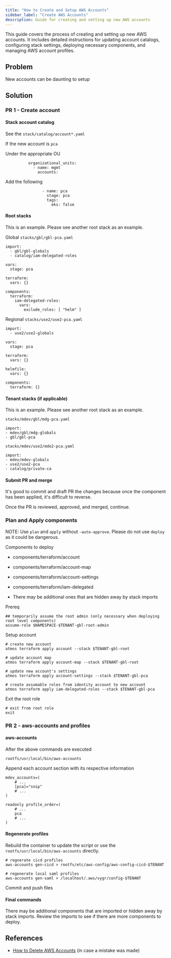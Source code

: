 ```yaml
---
title: "How to Create and Setup AWS Accounts"
sidebar_label: "Create AWS Accounts"
description: Guide for creating and setting up new AWS accounts
---
```


<Intro>
This guide covers the process of creating and setting up new AWS accounts. It includes detailed instructions for updating account catalogs, configuring stack settings, deploying necessary components, and managing AWS account profiles.
</Intro>

## Problem

New accounts can be daunting to setup

## Solution

### PR 1 - Create account

#### Stack account catalog

See the `stack/catalog/account*.yaml`

If the new account is `pca`

Under the appropriate OU

```
          organizational_units:
            - name: mgmt
              accounts:
```

Add the following

```
                - name: pca
                  stage: pca
                  tags:
                    eks: false
```

#### Root stacks

This is an example. Please see another root stack as an example.

Global `stacks/gbl/gbl-pca.yaml`

```
import:
  - gbl/gbl-globals
  - catalog/iam-delegated-roles

vars:
  stage: pca

terraform:
  vars: {}

components:
  terraform:
    iam-delegated-roles:
      vars:
        exclude_roles: [ "helm" ]
```

Regional `stacks/use2/use2-pca.yaml`

```
import:
  - use2/use2-globals

vars:
  stage: pca

terraform:
  vars: {}

helmfile:
  vars: {}

components:
  terraform: {}
```

#### Tenant stacks (if applicable)

This is an example. Please see another root stack as an example.

`stacks/mdev/gbl/mdg-pca.yaml`

```
import:
- mdev/gbl/mdg-globals
- gbl/gbl-pca
```

`stacks/mdev/use2/mde2-pca.yaml`

```
import:
- mdev/mdev-globals
- use2/use2-pca
- catalog/private-ca
```

#### Submit PR and merge

It's good to commit and draft PR the changes because once the component has been applied, it's difficult to reverse.

Once the PR is reviewed, approved, and merged, continue.

### Plan and Apply components

NOTE: Use `plan` and `apply` without `-auto-approve`. Please do not use `deploy` as it could be dangerous.

Components to deploy

- components/terraform/account

- components/terraform/account-map

- components/terraform/account-settings

- components/terraform/iam-delegated

- There may be additional ones that are hidden away by stack imports

Prereq

```
## temporarily assume the root admin (only necessary when deploying root level components)
assume-role $NAMESPACE-$TENANT-gbl-root-admin
```

Setup account

```
# create new account
atmos terraform apply account --stack $TENANT-gbl-root

# update account map
atmos terraform apply account-map --stack $TENANT-gbl-root

# update new account's settings
atmos terraform apply account-settings --stack $TENANT-gbl-pca

# create assumable roles from identity account to new account
atmos terraform apply iam-delegated-roles --stack $TENANT-gbl-pca
```

Exit the root role

```
# exit from root role
exit
```

### PR 2 - aws-accounts and profiles

#### aws-accounts

After the above commands are executed

`rootfs/usr/local/bin/aws-accounts`

Append each account section with its respective information

```
mdev_accounts=(
	# ...
	[pca]="snip"
	# ...
)
```

```
readonly profile_order=(
	# ...
	pca
	# ...
)
```

#### Regenerate profiles

Rebuild the container to update the script or use the `rootfs/usr/local/bin/aws-accounts` directly.

```
# regnerate cicd profiles
aws-accounts gen-cicd > rootfs/etc/aws-config/aws-config-cicd-$TENANT

# regenerate local saml profiles
aws-accounts gen-saml > /localhost/.aws/vygr/config-$TENANT
```

Commit and push files

#### Final commands

There may be additional components that are imported or hidden away by stack imports. Review the imports to see if there
are more components to deploy.

## References

- [How to Delete AWS Accounts](/layers/accounts/tutorials/how-to-delete-aws-accounts) (in case a mistake was made)
